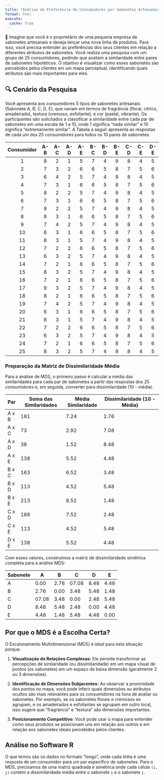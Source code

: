 ```yaml
---
title: "Análise de Preferência de Consumidores por Sabonetes Artesanais"
format: html
execute:
  cache: true
---
```



🧼 Imagine que você é o proprietário de uma pequena empresa de sabonetes artesanais e deseja lançar uma nova linha de produtos. Para isso, você precisa entender as preferências dos seus clientes em relação a diferentes atributos de sabonetes. Você realiza uma pesquisa com um grupo de 25 consumidores, pedindo que avaliem a similaridade entre pares de sabonetes hipotéticos. O objetivo é visualizar como esses sabonetes são percebidos pelos clientes em um mapa perceptual, identificando quais atributos são mais importantes para eles.


## 🔍 Cenário da Pesquisa

Você apresenta aos consumidores 5 tipos de sabonetes artesanais (Sabonete A, B, C, D, E), que variam em termos de fragrância (floral, cítrico, amadeirado), textura (cremoso, esfoliante), e cor (pastel, vibrante). Os participantes são solicitados a classificar a similaridade entre cada par de sabonetes em uma escala de 1 a 10, onde 1 significa "nada similar" e 10 significa "extremamente similar". A Tabela a seguir apresenta as respostas de cada um dos 25 consumidores para todos os 10 pares de sabonetes.


| Consumidor | A-B | A-C | A-D | A-E | B-C | B-D | B-E | C-D | C-E | D-E |
|:----------:|:---:|:---:|:---:|:---:|:---:|:---:|:---:|:---:|:---:|:---:|
|      1     |  8  |  2  |  1  |  5  |  7  |  4  |  9  |  8  |  4  |  5  |
|      2     |  7  |  3  |  2  |  6  |  6  |  5  |  8  |  7  |  5  |  6  |
|      3     |  6  |  4  |  2  |  5  |  7  |  4  |  9  |  8  |  4  |  5  |
|      4     |  7  |  3  |  1  |  6  |  6  |  5  |  8  |  7  |  5  |  6  |
|      5     |  8  |  2  |  2  |  5  |  7  |  4  |  9  |  8  |  4  |  5  |
|      6     |  7  |  3  |  1  |  6  |  6  |  5  |  8  |  7  |  5  |  6  |
|      7     |  9  |  2  |  2  |  5  |  7  |  4  |  9  |  8  |  4  |  5  |
|      8     |  8  |  3  |  1  |  6  |  6  |  5  |  8  |  7  |  5  |  6  |
|      9     |  7  |  4  |  2  |  5  |  7  |  4  |  9  |  8  |  4  |  5  |
|     10     |  6  |  3  |  1  |  6  |  6  |  5  |  8  |  7  |  5  |  6  |
|     11     |  8  |  3  |  1  |  5  |  7  |  4  |  9  |  8  |  4  |  5  |
|     12     |  7  |  2  |  2  |  6  |  6  |  5  |  8  |  7  |  5  |  6  |
|     13     |  6  |  3  |  2  |  5  |  7  |  4  |  9  |  8  |  4  |  5  |
|     14     |  7  |  2  |  1  |  6  |  6  |  5  |  8  |  7  |  5  |  6  |
|     15     |  8  |  3  |  2  |  5  |  7  |  4  |  9  |  8  |  4  |  5  |
|     16     |  7  |  2  |  1  |  6  |  6  |  5  |  8  |  7  |  5  |  6  |
|     17     |  9  |  3  |  2  |  5  |  7  |  4  |  9  |  8  |  4  |  5  |
|     18     |  8  |  2  |  1  |  6  |  6  |  5  |  8  |  7  |  5  |  6  |
|     19     |  7  |  4  |  2  |  5  |  7  |  4  |  9  |  8  |  4  |  5  |
|     20     |  6  |  3  |  1  |  6  |  6  |  5  |  8  |  7  |  5  |  6  |
|     21     |  8  |  3  |  1  |  5  |  7  |  4  |  9  |  8  |  4  |  5  |
|     22     |  7  |  2  |  2  |  6  |  6  |  5  |  8  |  7  |  5  |  6  |
|     23     |  6  |  3  |  2  |  5  |  7  |  4  |  9  |  8  |  4  |  5  |
|     24     |  7  |  2  |  1  |  6  |  6  |  5  |  8  |  7  |  5  |  6  |
|     25     |  8  |  3  |  2  |  5  |  7  |  4  |  9  |  8  |  4  |  5  |


### Preparação da Matriz de Dissimilaridade Média


Para a análise de MDS, o primeiro passo é calcular a média das similaridades para cada par de sabonetes a partir das respostas dos 25 consumidores e, em seguida, converter para dissimilaridade (10 - média).

| Par   | Soma das Similaridades | Média Similaridade | Dissimilaridade (10 - Média) |
|-------|------------------------|--------------------|------------------------------|
| A x B | 181                    | 7.24               | 2.76                         |
| A x C | 73                     | 2.92               | 7.08                         |
| A x D | 38                     | 1.52               | 8.48                         |
| A x E | 138                    | 5.52               | 4.48                         |
| B x C | 163                    | 6.52               | 3.48                         |
| B x D | 113                    | 4.52               | 5.48                         |
| B x E | 213                    | 8.52               | 1.48                         |
| C x D | 188                    | 7.52               | 2.48                         |
| C x E | 113                    | 4.52               | 5.48                         |
| D x E | 138                    | 5.52               | 4.48                         |


Com esses valores, construímos a matriz de dissimilaridade simétrica completa para a análise MDS:


| Sabonete | A     | B    | C     | D    | E    |
|----------|-------|------|-------|------|------|
| A        | 0.00  | 2.76 | 07.08 | 8.48 | 4.48 |
| B        | 2.76  | 0.00 | 3.48  | 5.48 | 1.48 |
| C        | 07.08 | 3.48 | 0.00  | 2.48 | 5.48 |
| D        | 8.48  | 5.48 | 2.48  | 0.00 | 4.48 |
| E        | 4.48  | 1.48 | 5.48  | 4.48 | 0.00 |


## Por que o MDS é a Escolha Certa?


O Escalonamento Multidimensional (MDS) é ideal para esta situação porque:

1. **Visualização de Relações Complexas:** Ele permite transformar as percepções de similaridade (ou dissimilaridade) em um mapa visual de pontos (os sabonetes) em um espaço de baixa dimensão (geralmente 2 ou 3 dimensões).

2. **Identificação de Dimensões Subjacentes:** Ao observar a proximidade dos pontos no mapa, você pode inferir quais dimensões ou atributos ocultos são mais relevantes para os consumidores na hora de avaliar os sabonetes. Por exemplo, se os sabonetes florais e cremosos se agrupam, e os amadeirados e esfoliantes se agrupam em outro local, isso sugere que "fragrância" e "textura" são dimensões importantes.

3. **Posicionamento Competitivo:** Você pode usar o mapa para entender como seus produtos se posicionam uns em relação aos outros e em relação aos sabonetes ideais percebidos pelos clientes.


## Análise no Software R

O que temos são os dados no formato "longo", onde cada linha é uma resposta de um consumidor para um par específico de sabonetes. Para o MDS, precisamos de uma matriz quadrada e simétrica onde cada célula `(i, j)` contém a dissimilaridade média entre o sabonete `i` e o sabonete `j`.

